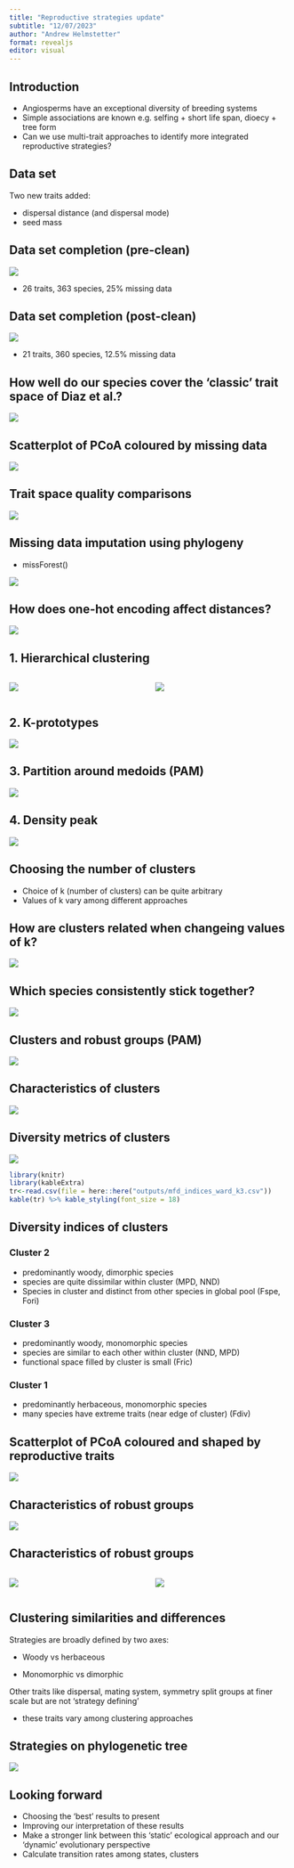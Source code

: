 ```yaml
---
title: "Reproductive strategies update"
subtitle: "12/07/2023"
author: "Andrew Helmstetter"
format: revealjs
editor: visual
---
```


## Introduction

-   Angiosperms have an exceptional diversity of breeding systems
-   Simple associations are known e.g. selfing + short life span, dioecy + tree form
-   Can we use multi-trait approaches to identify more integrated reproductive strategies?

<!-- Input data set -->

## Data set

Two new traits added:

-   dispersal distance (and dispersal mode)
-   seed mass

## Data set completion (pre-clean)

![](~/Dropbox/projects/AJH_DiveRS/divers-tree/figures/missing_data_pre_clean.png){fig-align="center"}

-   26 traits, 363 species, 25% missing data

## Data set completion (post-clean)

![](~/Dropbox/projects/AJH_DiveRS/divers-tree/figures/missing_data_post_clean.png){fig-align="center"}

-   21 traits, 360 species, 12.5% missing data

## How well do our species cover the 'classic' trait space of Diaz et al.?

![](~/Dropbox/projects/AJH_DiveRS/divers-tree/figures/scatter_pcoa_divers_in_diaz.png){fig-align="center"}

## Scatterplot of PCoA coloured by missing data

![](~/Dropbox/projects/AJH_DiveRS/divers-tree/figures/scatter_pcoa_missing.png){fig-align="center"}

## Trait space quality comparisons

![](~/Dropbox/projects/AJH_DiveRS/divers-tree/figures/dimensionality_no_axes_diaz.png){fig-align="center"}

## Missing data imputation using phylogeny

-   missForest()

![](~/Dropbox/projects/AJH_DiveRS/divers-tree/figures/scatterplot_dist_missing_vs_imputed.png){fig-align="center"}

## How does one-hot encoding affect distances?

![](~/Dropbox/projects/AJH_DiveRS/divers-tree/figures/scatterplot_dist_og_vs_one_hot.png){fig-align="center"}

<!-- Clustering methods -->

## 1. Hierarchical clustering

::: columns
::: {.column width="50%"}
![](~/Dropbox/projects/AJH_DiveRS/divers-tree/figures/dendro_ward_k3.png){fig-align="center"}
:::

::: {.column width="50%"}
![](~/Dropbox/projects/AJH_DiveRS/divers-tree/figures/pcoa_hclust_k3.png){fig-align="center"}
:::
:::

## 2. K-prototypes

![](~/Dropbox/projects/AJH_DiveRS/divers-tree/figures/pcoa_kproto_k3.png){fig-align="center"}

## 3. Partition around medoids (PAM)

![](~/Dropbox/projects/AJH_DiveRS/divers-tree/figures/scatter_pcoa_pam_clusters.png){fig-align="center"}

## 4. Density peak

![](~/Dropbox/projects/AJH_DiveRS/divers-tree/figures/pcoa_dens_4_clusters.png){fig-align="center"}

<!-- Robust groups -->

## Choosing the number of clusters

-   Choice of k (number of clusters) can be quite arbitrary
-   Values of k vary among different approaches

## How are clusters related when changeing values of k?

![](~/Dropbox/projects/AJH_DiveRS/divers-tree/figures/sankey_ward.png){fig-align="center"}

## Which species consistently stick together?

![](~/Dropbox/projects/AJH_DiveRS/divers-tree/figures/sankey_kpro.png){fig-align="center"}

## Clusters and robust groups (PAM)

![](~/Dropbox/projects/AJH_DiveRS/divers-tree/figures/scatter_pcoa_pam_robust.png){fig-align="center"}

<!-- Reproductive strategies -->

## Characteristics of clusters

![](~/Dropbox/projects/AJH_DiveRS/divers-tree/figures/stacked_barplots_k3_ward.png){fig-align="center"}

## Diversity metrics of clusters

![](~/Dropbox/projects/AJH_DiveRS/divers-tree/figures/stacked_barplots_k3_ward.png){fig-align="center"}

```r
library(knitr)
library(kableExtra)
tr<-read.csv(file = here::here("outputs/mfd_indices_ward_k3.csv"))
kable(tr) %>% kable_styling(font_size = 18)
```

## Diversity indices of clusters

::: panel-tabset
### Cluster 2

-   predominantly woody, dimorphic species
-   species are quite dissimilar within cluster (MPD, NND)
-   Species in cluster and distinct from other species in global pool (Fspe, Fori)

### Cluster 3

-   predominantly woody, monomorphic species
-   species are similar to each other within cluster (NND, MPD)
-   functional space filled by cluster is small (Fric)

### Cluster 1

-   predominantly herbaceous, monomorphic species
-   many species have extreme traits (near edge of cluster) (Fdiv)
:::

## Scatterplot of PCoA coloured and shaped by reproductive traits

![](~/Dropbox/projects/AJH_DiveRS/divers-tree/figures/scatter_pcoa_coloured_by_traits.png){fig-align="center"}

## Characteristics of robust groups

![](~/Dropbox/projects/AJH_DiveRS/divers-tree/figures/stacked_barplots_robust_groups_pam.png){fig-align="center"}

## Characteristics of robust groups

::: columns
::: {.column width="50%"}
![](~/Dropbox/projects/AJH_DiveRS/divers-tree/figures/barplots_pam_robust_height.png){fig-align="center"}
:::

::: {.column width="50%"}
![](~/Dropbox/projects/AJH_DiveRS/divers-tree/figures/barplots_pam_robust_flowersize.png){fig-align="center"}
:::
:::

## Clustering similarities and differences

Strategies are broadly defined by two axes:

-   Woody vs herbaceous

-   Monomorphic vs dimorphic

Other traits like dispersal, mating system, symmetry split groups at finer scale but are not 'strategy defining'

-   these traits vary among clustering approaches

## Strategies on phylogenetic tree

![](~/Dropbox/projects/AJH_DiveRS/divers-tree/figures/phylo_ward.png){fig-align="center"}

## Looking forward

-   Choosing the 'best' results to present
-   Improving our interpretation of these results
-   Make a stronger link between this 'static' ecological approach and our 'dynamic' evolutionary perspective
-   Calculate transition rates among states, clusters
